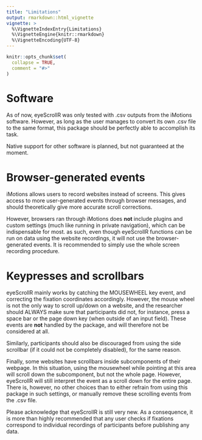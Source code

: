 ```yaml
---
title: "Limitations"
output: rmarkdown::html_vignette
vignette: >
  %\VignetteIndexEntry{Limitations}
  %\VignetteEngine{knitr::rmarkdown}
  %\VignetteEncoding{UTF-8}
---
```


```r
knitr::opts_chunk$set(
  collapse = TRUE,
  comment = "#>"
)
```

# Software

As of now, eyeScrollR was only tested with .csv outputs from the iMotions
software. However, as long as the user manages to convert its own .csv file
to the same format, this package should be perfectly able to accomplish its task.

Native support for other software is planned, but not guaranteed at the moment.

# Browser-generated events

iMotions allows users to record websites instead of screens. This gives access
to more user-generated events through browser messages, and should theoretically
give more accurate scroll corrections.

However, browsers ran through iMotions does **not** include plugins and custom
settings (much like running in private navigation), which can be indispensable
for most. as such, even though eyeScrollR functions can be run on data using the
website recordings, it will not use the browser-generated events. It is
recommended to simply use the whole screen recording procedure.

# Keypresses and scrollbars

eyeScrollR mainly works by catching the MOUSEWHEEL key event, and correcting the
fixation coordinates accordingly. However, the mouse wheel is not the only way
to scroll up/down on a website, and the researcher should ALWAYS make sure that
participants did not, for instance, press a space bar or the page down key
(when outside of an input field). These events are **not** handled by the
package, and will therefore not be considered at all.

Similarly, participants should also be discouraged from using the side scrollbar
(if it could not be completely disabled), for the same reason.

Finally, some websites have scrollbars inside subcomponents of their webpage. In
this situation, using the mousewheel while pointing at this area will scroll
down the subcomponent, but not the whole page. However, eyeScrollR will still
interpret the event as a scroll down for the entire page. There is, however, no
other choices than to either refrain from using this package in such settings,
or manually remove these scrolling events from the .csv file.

Please acknowledge that eyeScrollR is still very new. As a consequence, it is
more than highly recommended that any user checks if fixations correspond to
individual recordings of participants before publishing any data.
